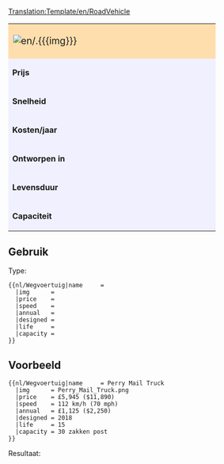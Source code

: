 <noinclude>[[Translation:Template/en/RoadVehicle]]</noinclude>
{| border="2" cellpadding="2" cellspacing="0" style="border: 1px #aaaaaa solid; border-collapse: collapse; margin-bottom:5px"
|-
| colspan="2" style="width: 400px; background: #ffdead; font-size: 120%;" | [[File:en/.{{{img}}}]] '''{{{name}}}''' 
|-
| style="background: #f0f0ff;" | '''Prijs''' 
| style="background: #ffffff; width: 250px;" |{{{price}}} 
|-
| style="background: #f0f0ff;" | '''Snelheid''' 
| style="background: #ffffff;" | {{{speed}}}
|-
| style="background: #f0f0ff;" | '''Kosten/jaar''' 
| style="background: #ffffff;" | {{{annual}}}
|-
| style="background: #f0f0ff;" | '''Ontworpen in''' 
| style="background: #ffffff;" | {{{designed}}}
|-
| style="background: #f0f0ff;" | '''Levensduur''' 
| style="background: #ffffff;" | {{{life}}} jaren
|-
| style="background: #f0f0ff;" | '''Capaciteit''' 
| style="background: #ffffff;" | {{{capacity}}}
|}<noinclude>


==Gebruik==
Type:
<pre>
{{nl/Wegvoertuig|name     = 
  |img      = 
  |price    =  
  |speed    = 
  |annual   = 
  |designed = 
  |life     = 
  |capacity = 
}}
</pre>
==Voorbeeld==
<pre>
{{nl/Wegvoertuig|name     = Perry Mail Truck
  |img      = Perry_Mail_Truck.png
  |price    = £5,945 ($11,890) 
  |speed    = 112 km/h (70 mph)
  |annual   = £1,125 ($2,250)
  |designed = 2018
  |life     = 15
  |capacity = 30 zakken post
}}
</pre>
Resultaat:
{{nl/Wegvoertuig|name     = Perry Mail Truck
  |img      = Perry_Mail_Truck.png
  |price    = £5,945 ($11,890) 
  |speed    = 112 km/h (70 mph)
  |annual   = £1,125 ($2,250)
  |designed = 2018
  |life     = 15
  |capacity = 30 zakken post
}}
</noinclude>